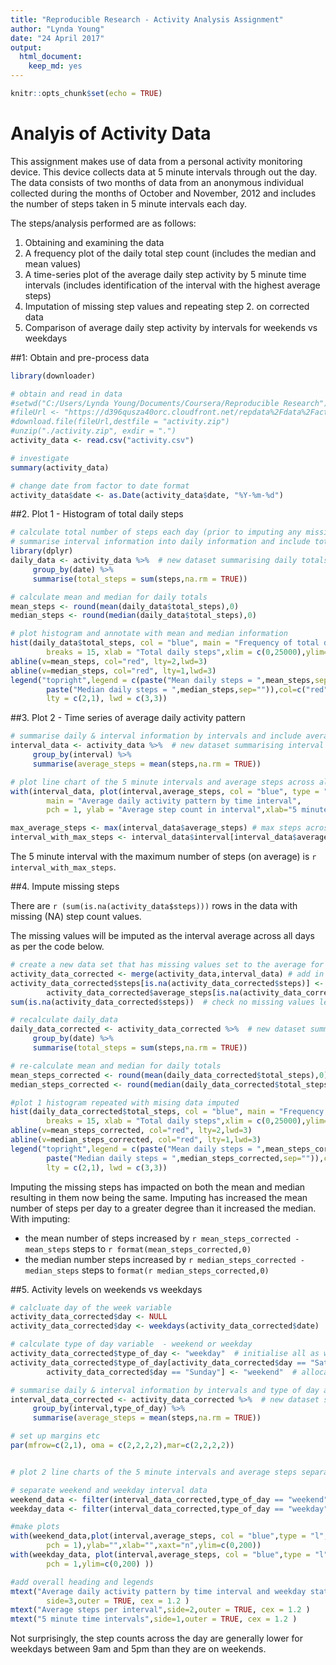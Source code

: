 ---
title: "Reproducible Research - Activity Analysis Assignment"
author: "Lynda Young"
date: "24 April 2017"
output: 
  html_document: 
    keep_md: yes
---

```{r setup, include=FALSE, fig.height = 4, fig.width=7}
knitr::opts_chunk$set(echo = TRUE)
```

# Analyis of Activity Data

This assignment makes use of data from a personal activity monitoring device. This device collects data at 5 minute intervals through out the day. The data consists of two months of data from an anonymous individual collected during the months of October and November, 2012 and includes the number of steps taken in 5 minute intervals each day.

The steps/analysis performed are as follows:

1. Obtaining and examining the data
2. A frequency plot of the daily total step count (includes the median and mean values)
3. A time-series plot of the average daily step activity by 5 minute time intervals (includes identification of the interval with the highest average steps)
4. Imputation of missing step values and repeating step 2. on corrected data
5. Comparison of average daily step activity by intervals for weekends vs weekdays


##1: Obtain and pre-process data



```{r data }
library(downloader)

# obtain and read in data
#setwd("C:/Users/Lynda Young/Documents/Coursera/Reproducible Research")
#fileUrl <- "https://d396qusza40orc.cloudfront.net/repdata%2Fdata%2Factivity.zip"
#download.file(fileUrl,destfile = "activity.zip")
#unzip("./activity.zip", exdir = ".")
activity_data <- read.csv("activity.csv")

# investigate   
summary(activity_data)

# change date from factor to date format
activity_data$date <- as.Date(activity_data$date, "%Y-%m-%d")

```

##2.  Plot 1 - Histogram of total daily steps 

```{r plot1}
# calculate total number of steps each day (prior to imputing any missing data) 
# summarise interval information into daily information and include total 
library(dplyr)
daily_data <- activity_data %>%  # new dataset summarising daily totals
     group_by(date) %>%
     summarise(total_steps = sum(steps,na.rm = TRUE))

# calculate mean and median for daily totals
mean_steps <- round(mean(daily_data$total_steps),0)
median_steps <- round(median(daily_data$total_steps),0)

# plot histogram and annotate with mean and median information
hist(daily_data$total_steps, col = "blue", main = "Frequency of total daily steps",
        breaks = 15, xlab = "Total daily steps",xlim = c(0,25000),ylim= c(0,25))
abline(v=mean_steps, col="red", lty=2,lwd=3)
abline(v=median_steps, col="red", lty=1,lwd=3)
legend("topright",legend = c(paste("Mean daily steps = ",mean_steps,sep=""),
        paste("Median daily steps = ",median_steps,sep="")),col=c("red","red"),
        lty = c(2,1), lwd = c(3,3))

```

##3. Plot 2 - Time series of average daily activity pattern
```{r Plot2 }
# summarise daily & interval information by intervals and include average for each interval 
interval_data <- activity_data %>%  # new dataset summarising interval average steps
     group_by(interval) %>%
     summarise(average_steps = mean(steps,na.rm = TRUE))

# plot line chart of the 5 minute intervals and average steps across all days 
with(interval_data, plot(interval,average_steps, col = "blue", type = "l", lwd = 3,
        main = "Average daily activity pattern by time interval",
        pch = 1, ylab = "Average step count in interval",xlab="5 minute time intervals"))

max_average_steps <- max(interval_data$average_steps) # max steps across all intervals
interval_with_max_steps <- interval_data$interval[interval_data$average_steps == max_average_steps] # interval with max steps

```


The 5 minute interval with the maximum number of steps (on average) is `r interval_with_max_steps`.

##4. Impute missing steps

There are `r (sum(is.na(activity_data$steps)))` rows in the data with missing (NA) step count values.

The missing values will be imputed as the interval average across all days as per the code below.
```{r Impute missing steps}

# create a new data set that has missing values set to the average for each interval with missing values
activity_data_corrected <- merge(activity_data,interval_data) # add in average steps for each interval
activity_data_corrected$steps[is.na(activity_data_corrected$steps)] <- 
        activity_data_corrected$average_steps[is.na(activity_data_corrected$steps)] # set missing values = average
sum(is.na(activity_data_corrected$steps))  # check no missing values left

# recalculate daily_data
daily_data_corrected <- activity_data_corrected %>%  # new dataset summarising daily totals
     group_by(date) %>%
     summarise(total_steps = sum(steps,na.rm = TRUE))

# re-calculate mean and median for daily totals
mean_steps_corrected <- round(mean(daily_data_corrected$total_steps),0)
median_steps_corrected <- round(median(daily_data_corrected$total_steps),0)

#plot 1 histogram repeated with mising data imputed
hist(daily_data_corrected$total_steps, col = "blue", main = "Frequency of total daily steps - corrected data ",
        breaks = 15, xlab = "Total daily steps",xlim = c(0,25000),ylim=c(0,25))
abline(v=mean_steps_corrected, col="red", lty=2,lwd=3)
abline(v=median_steps_corrected, col="red", lty=1,lwd=3)
legend("topright",legend = c(paste("Mean daily steps = ",mean_steps_corrected,sep=""),
        paste("Median daily steps = ",median_steps_corrected,sep="")),col=c("red","red"),
        lty = c(2,1), lwd = c(3,3))


```

Imputing the missing steps has impacted on both the mean and median resulting in them now being the same. Imputing has increased the mean number of steps per day to a greater degree than it increased the median. With imputing:

- the mean number of steps increased by `r mean_steps_corrected - mean_steps` steps to `r format(mean_steps_corrected,0)` 
- the median number steps increased by `r median_steps_corrected - median_steps` steps to `format(r median_steps_corrected,0)`

##5. Activity levels on weekends vs weekdays

```{r Activity, fig.height = 7}

# calcluate day of the week variable
activity_data_corrected$day <- NULL
activity_data_corrected$day <- weekdays(activity_data_corrected$date)

# calculate type of day variable  - weekend or weekday
activity_data_corrected$type_of_day <- "weekday"  # initialise all as weekdays
activity_data_corrected$type_of_day[activity_data_corrected$day == "Saturday" | 
        activity_data_corrected$day == "Sunday"] <- "weekend"  # allocate to weekend

# summarise daily & interval information by intervals and type of day and include average for each  
interval_data_corrected <- activity_data_corrected %>%  # new dataset summarising interval average steps
     group_by(interval,type_of_day) %>%
     summarise(average_steps = mean(steps,na.rm = TRUE))

# set up margins etc
par(mfrow=c(2,1), oma = c(2,2,2,2),mar=c(2,2,2,2))


# plot 2 line charts of the 5 minute intervals and average steps separately for weekend and weekdays 

# separate weekend and weekday interval data
weekend_data <- filter(interval_data_corrected,type_of_day == "weekend")
weekday_data <- filter(interval_data_corrected,type_of_day == "weekday")

#make plots
with(weekend_data,plot(interval,average_steps, col = "blue",type = "l", lwd = 3,main = "Weekends",
        pch = 1),ylab="",xlab="",xaxt="n",ylim=c(0,200)) 
with(weekday_data, plot(interval,average_steps, col = "blue",type = "l", lwd = 3,main = "Weekdays",
        pch = 1,ylim=c(0,200) ))

#add overall heading and legends
mtext("Average daily activity pattern by time interval and weekday status", 
        side=3,outer = TRUE, cex = 1.2 )
mtext("Average steps per interval",side=2,outer = TRUE, cex = 1.2 )
mtext("5 minute time intervals",side=1,outer = TRUE, cex = 1.2 )

```





Not surprisingly, the step counts across the day are generally lower for weekdays between 9am and 5pm than they are on weekends. 

